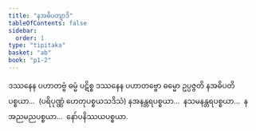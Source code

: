 ```yaml
---
title: "နအဓိပတျာဒိ"
tableOfContents: false
sidebar:
  order: 1
type: "tipitaka"
basket: "ab"
book: "p1-2"
---
```



<DynamicBreadcrumb />

<Division number="19" book="p1-2" e="ch" v="37" p="141">

<Paragraph number="829" book="p1-2">
ဒဿနေန ပဟာတဗ္ဗံ ဓမ္မံ ပဋိစ္စ ဒဿနေန ပဟာတဗ္ဗော ဓမ္မော ဥပ္ပဇ္ဇတိ နအဓိပတိပစ္စယာ…  (ပရိပုဏ္ဏံ ဟေတုပစ္စယသဒိသံ) နအနန္တရပစ္စယာ…  နသမနန္တရပစ္စယာ…  နအညမညပစ္စယာ…  နော်ပနိဿယပစ္စယာ.
</Paragraph>
</Division>